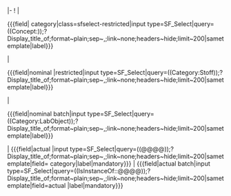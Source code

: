 <includeonly>|-
! {{{name in form}}}
<!-- CATEGORY -->
<!-- | <nowiki>{{{field|</nowiki>{{{template parameter}}} category<nowiki>|input type=combobox|restricted|default=</nowiki>Category:{{{category|Material}}}<nowiki>|values from concept=</nowiki>{{{concept|MaterialCategory}}}<nowiki>}}}</nowiki> -->
| <div class='sfselect-restricted'><nowiki>{{{field|</nowiki>{{{template parameter}}} category<nowiki>|class=sfselect-restricted|input type=SF_Select|query=((Concept:</nowiki>{{{concept|MaterialCategory}}}<nowiki>));?Display_title_of;format~plain;sep~,;link~none;headers~hide;limit~200|sametemplate|label}}}</nowiki></div>
<!-- NOMINAL -->
<!-- | <nowiki>{{{field|</nowiki>nominal {{{template parameter}}}<nowiki>|restricted|input type=SF_Select|query=((@@@@));?Display_title_of;format~plain;sep~,;link~none;headers~hide;limit~200|sametemplate|field=</nowiki>{{{template parameter}}} category<nowiki>|label}}}</nowiki> -->
| <div class='sfselect-restricted'><nowiki>{{{field|</nowiki>nominal {{{template parameter}}}<nowiki>|restricted|input type=SF_Select|query=((Category:Stoff));?Display_title_of;format~plain;sep~,;link~none;headers~hide;limit~200|sametemplate|label}}}</nowiki></div>
<!-- NOMINAL BATCH -->
<!-- | <nowiki>{{{field|</nowiki>nominal {{{template parameter}}} batch<nowiki>|input type=SF_Select|query=((IsInstanceOf::@@@@));?Display_title_of;format~plain;sep~,;link~none;headers~hide;limit~200|sametemplate|field=</nowiki>nominal {{{template parameter}}}<nowiki>|label}}}</nowiki> -->
<!-- | <nowiki>{{{field|</nowiki>nominal {{{template parameter}}} batch<nowiki>|restricted|input type=combobox|values from namespace=Lab}}}</nowiki> -->
| <div class='sfselect-restricted'><nowiki>{{{field|</nowiki>nominal {{{template parameter}}} batch<nowiki>|input type=SF_Select|query=((Category:LabObject));?Display_title_of;format~plain;sep~,;link~none;headers~hide;limit~200|sametemplate|label}}}</nowiki></div>
<!-- ACTUAL -->
| <nowiki>{{{field|</nowiki>actual {{{template parameter}}}<nowiki>|input type=SF_Select|query=((@@@@));?Display_title_of;format~plain;sep~,;link~none;headers~hide;limit~200|sametemplate|field=</nowiki>{{{template parameter}}} category<nowiki>|label|mandatory}}}</nowiki>
<!-- ACTUAL BATCH -->
| <nowiki>{{{field|</nowiki>actual {{{template parameter}}} batch<nowiki>|input type=SF_Select|query=((IsInstanceOf::@@@@));?Display_title_of;format~plain;sep~,;link~none;headers~hide;limit~200|sametemplate|field=</nowiki>actual {{{template parameter}}}<nowiki>|label|mandatory}}}</nowiki>
</includeonly>